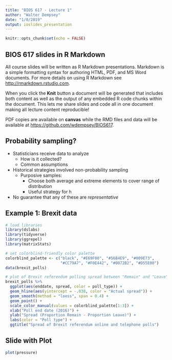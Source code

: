 ```yaml
---
title: "BIOS 617 - Lecture 1"
author: "Walter Dempsey"
date: "1/8/2019"
output: ioslides_presentation
---
```


```r
knitr::opts_chunk$set(echo = FALSE)
```

## BIOS 617 slides in R Markdown

All course slides will be written as R Markdown presentations. Markdown is a simple formatting syntax for authoring HTML, PDF, and MS Word documents. For more details on using R Markdown see <http://rmarkdown.rstudio.com>.

When you click the **Knit** button a document will be generated that includes both content as well as the output of any embedded R code chunks within the document. This lets me share slides and code all in one document making all lecture content reproducible!

PDF copies are available on **canvas** while the RMD files and data will be available at <https://github.com/wdempsey/BIOS617>.

## Probability sampling?

- Statisticians receive data to analyze
  - How is it collected?
  - Common assumptions
- Historical strategies involved non-probability sampling
  - Purposive samples:
    - Choose both average and extreme elements to cover range of distribution
    - Useful strategy for h
- No guarantee that any of these are *representative*

## Example 1: Brexit data
```r
# load libraries
library(dslabs)
library(tidyverse)
library(ggrepel)
library(matrixStats)

# set colorblind-friendly color palette
colorblind_palette <- c("black", "#E69F00", "#56B4E9", "#009E73",
                        "#CC79A7", "#F0E442", "#0072B2", "#D55E00")
data(brexit_polls)
```

```r
# plot of Brexit referendum polling spread between "Remain" and "Leave" over time
brexit_polls %>%
  ggplot(aes(enddate, spread, color = poll_type)) +
  geom_hline(aes(yintercept = -.038, color = "Actual spread")) +
  geom_smooth(method = "loess", span = 0.4) +
  geom_point() +
  scale_color_manual(values = colorblind_palette[1:3]) +
  xlab("Poll end date (2016)") +
  ylab("Spread (Proportion Remain - Proportion Leave)") +
  labs(color = "Poll type") +
  ggtitle("Spread of Brexit referendum online and telephone polls")
```

## Slide with Plot

```r
plot(pressure)
```

